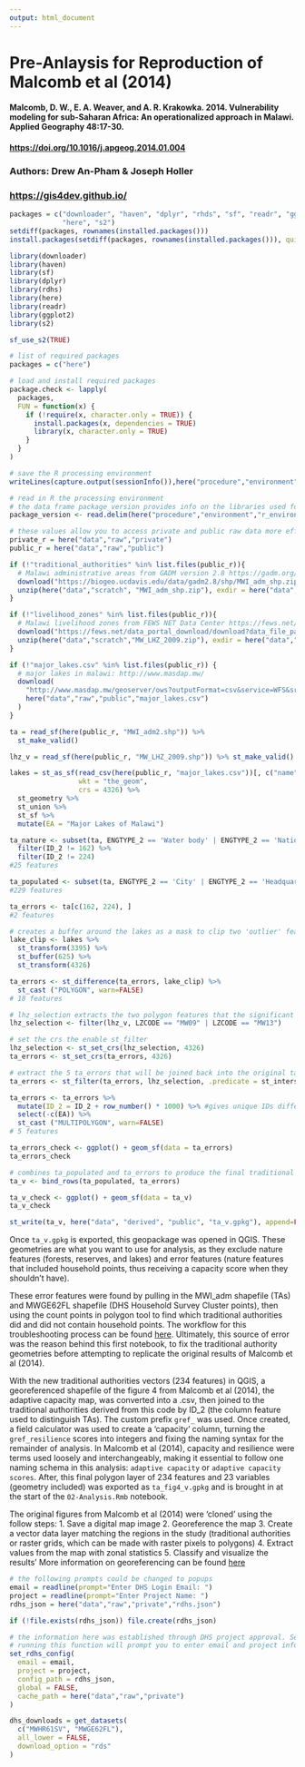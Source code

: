 ```yaml
---
output: html_document
---
```


# Pre-Anlaysis for Reproduction of Malcomb et al (2014)

#### Malcomb, D. W., E. A. Weaver, and A. R. Krakowka. 2014. Vulnerability modeling for sub-Saharan Africa: An operationalized approach in Malawi. Applied Geography 48:17-30.

#### [https://doi.org/10.1016/j.apgeog.2014.01.004]([https://doi.org/10.1016/j.apgeog.2014.01.004)

### Authors: Drew An-Pham & Joseph Holler

### [https://gis4dev.github.io/](https://gis4dev.github.io/)

```r
packages = c("downloader", "haven", "dplyr", "rhds", "sf", "readr", "ggplot2", 
             "here", "s2")
setdiff(packages, rownames(installed.packages()))
install.packages(setdiff(packages, rownames(installed.packages())), quietly=TRUE)

library(downloader)
library(haven)
library(sf)
library(dplyr)
library(rdhs)
library(here)
library(readr)
library(ggplot2)
library(s2)

sf_use_s2(TRUE)
```

```r
# list of required packages
packages = c("here")

# load and install required packages
package.check <- lapply(
  packages,
  FUN = function(x) {
    if (!require(x, character.only = TRUE)) {
      install.packages(x, dependencies = TRUE)
      library(x, character.only = TRUE)
    }
  }
)

# save the R processing environment 
writeLines(capture.output(sessionInfo()),here("procedure","environment","r_environment.txt"))

# read in R the processing environment
# the data frame package_version provides info on the libraries used for this analysis when previewed in the console
package_version <- read.delim(here("procedure","environment","r_environment.txt"))
```

```r
# these values allow you to access private and public raw data more efficiently
private_r = here("data","raw","private")
public_r = here("data","raw","public")

if (!"traditional_authorities" %in% list.files(public_r)){
  # Malawi administrative areas from GADM version 2.8 https://gadm.org/download_country_v2.html
  download("https://biogeo.ucdavis.edu/data/gadm2.8/shp/MWI_adm_shp.zip", here("data","scratch", "MWI_adm_shp.zip"))
  unzip(here("data","scratch", "MWI_adm_shp.zip"), exdir = here("data","raw","public"))
}

if (!"livelihood_zones" %in% list.files(public_r)){
  # Malawi livelihood zones from FEWS NET Data Center https://fews.net/fews-data/335
  download("https://fews.net/data_portal_download/download?data_file_path=http%3A//shapefiles.fews.net.s3.amazonaws.com/LHZ/MW_LHZ_2009.zip", here("data","scratch","MW_LHZ_2009.zip"))
  unzip(here("data","scratch","MW_LHZ_2009.zip"), exdir = here("data","raw","public"))
}

if (!"major_lakes.csv" %in% list.files(public_r)) {
  # major lakes in malawi: http://www.masdap.mw/
  download(
    "http://www.masdap.mw/geoserver/ows?outputFormat=csv&service=WFS&srs=EPSG%3A4326&request=GetFeature&typename=geonode%3Amajor_lakes&version=1.0.0",
    here("data","raw","public","major_lakes.csv")
  )
}
```

```r
ta = read_sf(here(public_r, "MWI_adm2.shp")) %>%
  st_make_valid() 

lhz_v = read_sf(here(public_r, "MW_LHZ_2009.shp")) %>% st_make_valid()

lakes = st_as_sf(read_csv(here(public_r, "major_lakes.csv"))[, c("name", "the_geom")],
                 wkt = "the_geom",
                 crs = 4326) %>%
  st_geometry %>%
  st_union %>%
  st_sf %>%
  mutate(EA = "Major Lakes of Malawi")
```

```r
ta_nature <- subset(ta, ENGTYPE_2 == 'Water body' | ENGTYPE_2 == 'National Park' | ENGTYPE_2 == 'Reserve') %>%
  filter(ID_2 != 162) %>% 
  filter(ID_2 != 224)
#25 features

ta_populated <- subset(ta, ENGTYPE_2 == 'City' | ENGTYPE_2 == 'Headquarter' | ENGTYPE_2 == 'Sub-chief' | ENGTYPE_2 == 'Town' | ENGTYPE_2 == 'Traditional Authority'| ENGTYPE_2 == 'Urban')
#229 features

ta_errors <- ta[c(162, 224), ]
#2 features

# creates a buffer around the lakes as a mask to clip two 'outlier' features from the Traditional Authorities
lake_clip <- lakes %>%
  st_transform(3395) %>%
  st_buffer(625) %>%
  st_transform(4326)

ta_errors <- st_difference(ta_errors, lake_clip) %>%
  st_cast ("POLYGON", warn=FALSE)
# 18 features

# lhz_selection extracts the two polygon features that the significant ta_errors intersect with
lhz_selection <- filter(lhz_v, LZCODE == "MW09" | LZCODE == "MW13")

# set the crs the enable st_filter
lhz_selection <- st_set_crs(lhz_selection, 4326)
ta_errors <- st_set_crs(ta_errors, 4326)

# extract the 5 ta_errors that will be joined back into the original ta_v 
ta_errors <- st_filter(ta_errors, lhz_selection, .predicate = st_intersects)

ta_errors <- ta_errors %>%
  mutate(ID_2 = ID_2 + row_number() * 1000) %>% #gives unique IDs different values
  select(-c(EA)) %>%
  st_cast ("MULTIPOLYGON", warn=FALSE)
# 5 features

ta_errors_check <- ggplot() + geom_sf(data = ta_errors)
ta_errors_check

# combines ta_populated and ta_errors to produce the final traditional authorities used for analysis
ta_v <- bind_rows(ta_populated, ta_errors)

ta_v_check <- ggplot() + geom_sf(data = ta_v)
ta_v_check 

st_write(ta_v, here("data", "derived", "public", "ta_v.gpkg"), append=FALSE) 
```
Once `ta_v.gpkg` is exported, this geopackage was opened in QGIS. These geometries are what you want to use for analysis, as they exclude nature features (forests, reserves, and lakes) and error features (nature features that included household points, thus receiving a capacity score when they shouldn't have). 

These error features were found by pulling in the MWI_adm shapefile (TAs) and MWGE62FL shapefile (DHS Household Survey Cluster points), then using the count points in polygon tool to find which traditional authorities did and did not contain household points.
The workflow for this troubleshooting process can be found [here](https://github.com/daptx/RP-Malcomb/issues/6).
Ultimately, this source of error was the reason behind this first notebook, to fix the traditional authority geometries before attempting to replicate the original results of Malcomb et al (2014).

With the new traditional authorities vectors (234 features) in QGIS, a georeferenced shapefile of the figure 4 from Malcomb et al (2014), the adaptive capacity map, was converted into a .csv, then joined to the traditional authorities derived from this code by ID_2 (the column feature used to distinguish TAs).
The custom prefix `gref_` was used. Once created, a field calculator was used to create a 'capacity' column, turning the `gref_resilience` scores into integers and fixing the naming syntax for the remainder of analysis.
In Malcomb et al (2014), capacity and resilience were terms used loosely and interchangeably, making it essential to follow one naming schema in this analysis: `adaptive capacity` or `adaptive capacity scores`.
After, this final polygon layer of 234 features and 23 variables (geometry included) was exported as `ta_fig4_v.gpkg` and is brought in at the start of the `02-Analysis.Rmb`  notebook.

The original figures from Malcomb et al (2014) were 'cloned' using the follow steps: 
1. Save a digital map image
2. Georeference the map
3. Create a vector data layer matching the regions in the study (traditional authorities or raster grids, which can be made with raster pixels to polygons)
4. Extract values from the map with zonal statistics
5. Classify and visualize the results'
More information on georeferencing can be found [here](https://gis4dev.github.io/lessons/2021-04-19-georeference.html)

```r
# the following prompts could be changed to popups
email = readline(prompt="Enter DHS Login Email: ")
project = readline(prompt="Enter Project Name: ")
rdhs_json = here("data","raw","private","rdhs.json")

if (!file.exists(rdhs_json)) file.create(rdhs_json)

# the information here was established through DHS project approval. See dhs-metadata.md in the data/metadata folder for details.
# running this function will prompt you to enter email and project information in the Console and password in a popup
set_rdhs_config(
  email = email,
  project = project,
  config_path = rdhs_json,
  global = FALSE,
  cache_path = here("data","raw","private")
)

```

```r
dhs_downloads = get_datasets(
  c("MWHR61SV", "MWGE62FL"),
  all_lower = FALSE,
  download_option = "rds"
)
```

